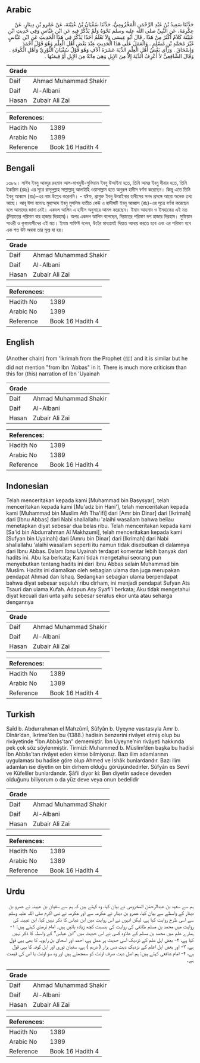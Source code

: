 ## Arabic


<div dir="rtl" lang="ar" style={{fontSize:'larger',backgroundColor:'#f8f9fa',padding:20}}>
حَدَّثَنَا سَعِيدُ بْنُ عَبْدِ الرَّحْمَنِ الْمَخْزُومِيُّ، حَدَّثَنَا سُفْيَانُ بْنُ عُيَيْنَةَ، عَنْ عَمْرِو بْنِ دِينَارٍ، عَنْ عِكْرِمَةَ، عَنِ النَّبِيِّ صلى الله عليه وسلم نَحْوَهُ وَلَمْ يَذْكُرْ فِيهِ عَنِ ابْنِ عَبَّاسٍ وَفِي حَدِيثِ ابْنِ عُيَيْنَةَ كَلاَمٌ أَكْثَرُ مِنْ هَذَا ‏.‏ قَالَ أَبُو عِيسَى وَلاَ نَعْلَمُ أَحَدًا يَذْكُرُ فِي هَذَا الْحَدِيثِ عَنِ ابْنِ عَبَّاسٍ غَيْرَ مُحَمَّدِ بْنِ مُسْلِمٍ ‏.‏ وَالْعَمَلُ عَلَى هَذَا الْحَدِيثِ عِنْدَ بَعْضِ أَهْلِ الْعِلْمِ وَهُوَ قَوْلُ أَحْمَدَ وَإِسْحَاقَ ‏.‏ وَرَأَى بَعْضُ أَهْلِ الْعِلْمِ الدِّيَةَ عَشَرَةَ آلاَفٍ وَهُوَ قَوْلُ سُفْيَانَ الثَّوْرِيِّ وَأَهْلِ الْكُوفَةِ ‏.‏ وَقَالَ الشَّافِعِيُّ لاَ أَعْرِفُ الدِّيَةَ إِلاَّ مِنَ الإِبِلِ وَهِيَ مِائَةٌ مِنَ الإِبِلِ أَوْ قِيمَتُهَا ‏.‏
</div>
<div style={{backgroundColor:'#f8f9fa',padding:20, marginBottom: 10}}><table> <thead> <tr> <th>Grade</th> <th></th> </tr> </thead> <tbody> <tr><td>Daif</td><td>Ahmad Muhammad Shakir</td></tr><tr><td>Daif</td><td>Al-Albani</td></tr><tr><td>Hasan</td><td>Zubair Ali Zai</td></tr></tbody></table><table> <thead> <tr> <th>References:</th> <th></th> </tr> </thead> <tbody><tr><td>Hadith No</td><td>1389</td></tr><tr><td>Arabic No</td><td>1389</td></tr><tr><td>Reference</td><td>Book 16 Hadith 4</td></tr></tbody></table></div>

## Bengali


<div dir="ltr" lang="bn" style={{fontSize:'larger',backgroundColor:'#f8f9fa',padding:20}}>
১৩৮৯। সাঈদ ইবনু আবদুর রহমান আল-মাখযুমী-সুফিয়ান ইবনু উআইনা হতে, তিনি আমর ইবনু দীনার হতে, তিনি ইকরিমা (রহঃ) এর সূত্রে রাসূলুল্লাহ সাল্লাল্লাহু আলাইহি ওয়াসাল্লাম হতে অনুরূপ হাদীস বর্ণনা করেছেন। কিন্তু এতে তিনি ইবনু আব্বাস (রাঃ)-এর নাম উল্লেখ করেননি। - যঈফ, প্রাগুক্ত ইবনু উআইনার হাদীসের সনদ প্রসঙ্গে আরো অনেক তথ্য আছে। আবূ ঈসা বলেনঃ মুহাম্মাদ ইবনু মুসলিম ব্যতীত কেউ এ হাদীসটি ইবনু আব্বাস (রাঃ)-এর সূত্রে বর্ণনা করেছেন বলে আমাদের জানা নেই। একদল আলিম এ হাদীস অনুসারে আমল করেছেন। ইমাম আহমাদ ও ইসহাকের এই মত (দিয়াতের পরিমাণ বার হাজার দিরহাম)। অপর একদল আলিম বলেছেন, দিয়াতের পরিমাণ দশ হাজার দিরহাম। সুফিয়ান সাওরী ও কূফাবাসীদের এই মত। ইমাম শাফিঈ বলেন, উটের মাধ্যমেই দিয়াত আদায় করতে হবে এবং এর পরিমাণ হবে এক শত উট অথবা তার মূল্য যা হয়।
</div>
<div style={{backgroundColor:'#f8f9fa',padding:20, marginBottom: 10}}><table> <thead> <tr> <th>Grade</th> <th></th> </tr> </thead> <tbody> <tr><td>Daif</td><td>Ahmad Muhammad Shakir</td></tr><tr><td>Daif</td><td>Al-Albani</td></tr><tr><td>Hasan</td><td>Zubair Ali Zai</td></tr></tbody></table><table> <thead> <tr> <th>References:</th> <th></th> </tr> </thead> <tbody><tr><td>Hadith No</td><td>1389</td></tr><tr><td>Arabic No</td><td>1389</td></tr><tr><td>Reference</td><td>Book 16 Hadith 4</td></tr></tbody></table></div>

## English


<div dir="ltr" lang="en" style={{fontSize:'larger',backgroundColor:'#f8f9fa',padding:20}}>
(Another chain) from 'Ikrimah from the Prophet (ﷺ) and it is similar but he did not mention "from Ibn 'Abbas" in it. There is much more criticism than this for (this) narration of Ibn 'Uyainah
</div>
<div style={{backgroundColor:'#f8f9fa',padding:20, marginBottom: 10}}><table> <thead> <tr> <th>Grade</th> <th></th> </tr> </thead> <tbody> <tr><td>Daif</td><td>Ahmad Muhammad Shakir</td></tr><tr><td>Daif</td><td>Al-Albani</td></tr><tr><td>Hasan</td><td>Zubair Ali Zai</td></tr></tbody></table><table> <thead> <tr> <th>References:</th> <th></th> </tr> </thead> <tbody><tr><td>Hadith No</td><td>1389</td></tr><tr><td>Arabic No</td><td>1389</td></tr><tr><td>Reference</td><td>Book 16 Hadith 4</td></tr></tbody></table></div>

## Indonesian


<div dir="ltr" lang="id" style={{fontSize:'larger',backgroundColor:'#f8f9fa',padding:20}}>
Telah menceritakan kepada kami [Muhammad bin Basysyar], telah menceritakan kepada kami [Mu'adz bin Hani'], telah menceritakan kepada kami [Muhammad bin Muslim Ath Tha'ifi] dari [Amr bin Dinar] dari [Ikrimah] dari [Ibnu Abbas] dari Nabi shallallahu 'alaihi wasallam bahwa beliau menetapkan diyat sebesar dua belas ribu. Telah menceritakan kepada kami [Sa'id bin Abdurrahman Al Makhzumi], telah menceritakan kepada kami [Sufyan bin Uyainah] dari [Amru bin Dinar] dari [Ikrimah] dari Nabi shallallahu 'alaihi wasallam seperti itu namun tidak disebutkan di dalamnya dari Ibnu Abbas. Dalam Ibnu Uyainah terdapat komentar lebih banyak dari hadits ini. Abu Isa berkata; Kami tidak mengetahui seorang pun menyebutkan tentang hadits ini dari Ibnu Abbas selain Muhammad bin Muslim. Hadits ini diamalkan oleh sebagian ulama dan juga merupakan pendapat Ahmad dan Ishaq. Sedangkan sebagian ulama berpendapat bahwa diyat sebesar sepuluh ribu dirham, ini menjadi pendapat Sufyan Ats Tsauri dan ulama Kufah. Adapun Asy Syafi'i berkata; Aku tidak mengetahui diyat kecuali dari unta yaitu sebesar seratus ekor unta atau seharga dengannya
</div>
<div style={{backgroundColor:'#f8f9fa',padding:20, marginBottom: 10}}><table> <thead> <tr> <th>Grade</th> <th></th> </tr> </thead> <tbody> <tr><td>Daif</td><td>Ahmad Muhammad Shakir</td></tr><tr><td>Daif</td><td>Al-Albani</td></tr><tr><td>Hasan</td><td>Zubair Ali Zai</td></tr></tbody></table><table> <thead> <tr> <th>References:</th> <th></th> </tr> </thead> <tbody><tr><td>Hadith No</td><td>1389</td></tr><tr><td>Arabic No</td><td>1389</td></tr><tr><td>Reference</td><td>Book 16 Hadith 4</td></tr></tbody></table></div>

## Turkish


<div dir="ltr" lang="tr" style={{fontSize:'larger',backgroundColor:'#f8f9fa',padding:20}}>
Saîd b. Abdurrahman el Mahzûmî, Sûfyân b. Uyeyne vasıtasıyla Amr b. Dînâr’dan, İkrime’den bu (1388.) hadisin benzerini rivâyet etmiş olup bu rivâyetinde “İbn Abbâs’tan” dememiştir. İbn Uyeyne’nin rivâyeti hakkında pek çok söz söylenmiştir. Tirmizî: Muhammed b. Müslim’den başka bu hadisi İbn Abbâs’tan rivâyet eden kimse bilmiyoruz. Bazı ilim adamlarının uygulaması bu hadise göre olup Ahmed ve İshâk bunlardandır. Bazı ilim adamları ise diyetin on bin dirhem olduğu görüşündedirler. Sûfyân es Sevrî ve Küfeliler bunlardandır. Şâfii diyor ki: Ben diyetin sadece deveden olduğunu biliyorum o da yüz deve veya onun bedelidir
</div>
<div style={{backgroundColor:'#f8f9fa',padding:20, marginBottom: 10}}><table> <thead> <tr> <th>Grade</th> <th></th> </tr> </thead> <tbody> <tr><td>Daif</td><td>Ahmad Muhammad Shakir</td></tr><tr><td>Daif</td><td>Al-Albani</td></tr><tr><td>Hasan</td><td>Zubair Ali Zai</td></tr></tbody></table><table> <thead> <tr> <th>References:</th> <th></th> </tr> </thead> <tbody><tr><td>Hadith No</td><td>1389</td></tr><tr><td>Arabic No</td><td>1389</td></tr><tr><td>Reference</td><td>Book 16 Hadith 4</td></tr></tbody></table></div>

## Urdu


<div dir="rtl" lang="ur" style={{fontSize:'larger',backgroundColor:'#f8f9fa',padding:20}}>
ہم سے سعید بن عبدالرحمٰن المخزومی نے بیان کیا، وہ کہتے ہیں کہ ہم سے سفیان بن عیینہ نے عمرو بن دینار کے واسطے سے بیان کیا، عمرو بن دینار نے عکرمہ سے اور عکرمہ نے نبی اکرم صلی اللہ علیہ وسلم سے اسی طرح روایت کیا ہے، لیکن انہوں نے اس روایت میں ابن عباس کا ذکر نہیں کیا، ابن عیینہ کی روایت میں محمد بن مسلم طائفی کی روایت کی بنسبت کچھ زیادہ باتیں ہیں۔ امام ترمذی کہتے ہیں: ۱- ہمارے علم میں محمد بن مسلم کے علاوہ کسی نے اس حدیث میں ”ابن عباس“ کے واسطہ کا ذکر نہیں کیا ہے، ۲- بعض اہل علم کے نزدیک اسی حدیث پر عمل ہے، احمد اور اسحاق بن راہویہ کا بھی یہی قول ہے، ۳- اور بعض اہل اعلم کے نزدیک دیت دس ہزار ( درہم ) ہے، سفیان ثوری اور اہل کوفہ کا یہی قول ہے، ۴- امام شافعی کہتے ہیں: ہم اصل دیت صرف اونٹ کو سمجھتے ہیں اور وہ سو اونٹ یا اس کی قیمت ہے۔
</div>
<div style={{backgroundColor:'#f8f9fa',padding:20, marginBottom: 10}}><table> <thead> <tr> <th>Grade</th> <th></th> </tr> </thead> <tbody> <tr><td>Daif</td><td>Ahmad Muhammad Shakir</td></tr><tr><td>Daif</td><td>Al-Albani</td></tr><tr><td>Hasan</td><td>Zubair Ali Zai</td></tr></tbody></table><table> <thead> <tr> <th>References:</th> <th></th> </tr> </thead> <tbody><tr><td>Hadith No</td><td>1389</td></tr><tr><td>Arabic No</td><td>1389</td></tr><tr><td>Reference</td><td>Book 16 Hadith 4</td></tr></tbody></table></div>